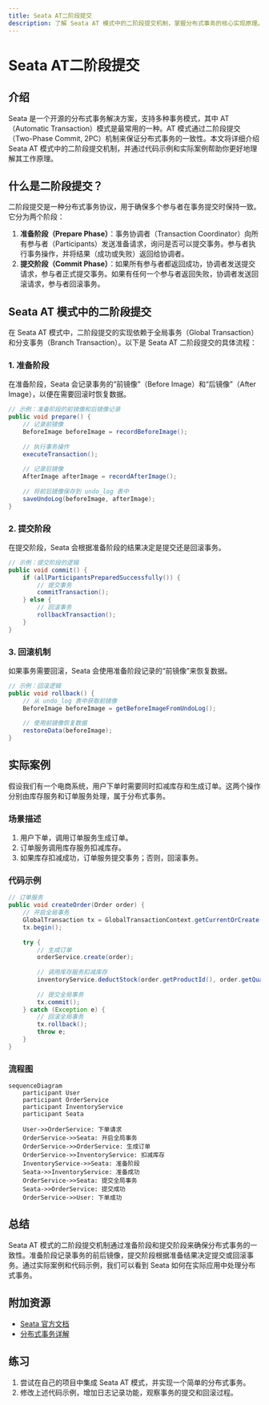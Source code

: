 ```yaml
---
title: Seata AT二阶段提交
description: 了解 Seata AT 模式中的二阶段提交机制，掌握分布式事务的核心实现原理。
---
```


# Seata AT二阶段提交

## 介绍

Seata 是一个开源的分布式事务解决方案，支持多种事务模式，其中 AT（Automatic Transaction）模式是最常用的一种。AT 模式通过二阶段提交（Two-Phase Commit, 2PC）机制来保证分布式事务的一致性。本文将详细介绍 Seata AT 模式中的二阶段提交机制，并通过代码示例和实际案例帮助你更好地理解其工作原理。

## 什么是二阶段提交？

二阶段提交是一种分布式事务协议，用于确保多个参与者在事务提交时保持一致。它分为两个阶段：

1. **准备阶段（Prepare Phase）**：事务协调者（Transaction Coordinator）向所有参与者（Participants）发送准备请求，询问是否可以提交事务。参与者执行事务操作，并将结果（成功或失败）返回给协调者。
2. **提交阶段（Commit Phase）**：如果所有参与者都返回成功，协调者发送提交请求，参与者正式提交事务。如果有任何一个参与者返回失败，协调者发送回滚请求，参与者回滚事务。

## Seata AT 模式中的二阶段提交

在 Seata AT 模式中，二阶段提交的实现依赖于全局事务（Global Transaction）和分支事务（Branch Transaction）。以下是 Seata AT 二阶段提交的具体流程：

### 1. 准备阶段

在准备阶段，Seata 会记录事务的“前镜像”（Before Image）和“后镜像”（After Image），以便在需要回滚时恢复数据。

```java
// 示例：准备阶段的前镜像和后镜像记录
public void prepare() {
    // 记录前镜像
    BeforeImage beforeImage = recordBeforeImage();
    
    // 执行事务操作
    executeTransaction();
    
    // 记录后镜像
    AfterImage afterImage = recordAfterImage();
    
    // 将前后镜像保存到 undo_log 表中
    saveUndoLog(beforeImage, afterImage);
}
```

### 2. 提交阶段

在提交阶段，Seata 会根据准备阶段的结果决定是提交还是回滚事务。

```java
// 示例：提交阶段的逻辑
public void commit() {
    if (allParticipantsPreparedSuccessfully()) {
        // 提交事务
        commitTransaction();
    } else {
        // 回滚事务
        rollbackTransaction();
    }
}
```

### 3. 回滚机制

如果事务需要回滚，Seata 会使用准备阶段记录的“前镜像”来恢复数据。

```java
// 示例：回滚逻辑
public void rollback() {
    // 从 undo_log 表中获取前镜像
    BeforeImage beforeImage = getBeforeImageFromUndoLog();
    
    // 使用前镜像恢复数据
    restoreData(beforeImage);
}
```

## 实际案例

假设我们有一个电商系统，用户下单时需要同时扣减库存和生成订单。这两个操作分别由库存服务和订单服务处理，属于分布式事务。

### 场景描述

1. 用户下单，调用订单服务生成订单。
2. 订单服务调用库存服务扣减库存。
3. 如果库存扣减成功，订单服务提交事务；否则，回滚事务。

### 代码示例

```java
// 订单服务
public void createOrder(Order order) {
    // 开启全局事务
    GlobalTransaction tx = GlobalTransactionContext.getCurrentOrCreate();
    tx.begin();
    
    try {
        // 生成订单
        orderService.create(order);
        
        // 调用库存服务扣减库存
        inventoryService.deductStock(order.getProductId(), order.getQuantity());
        
        // 提交全局事务
        tx.commit();
    } catch (Exception e) {
        // 回滚全局事务
        tx.rollback();
        throw e;
    }
}
```

### 流程图

```mermaid
sequenceDiagram
    participant User
    participant OrderService
    participant InventoryService
    participant Seata
    
    User->>OrderService: 下单请求
    OrderService->>Seata: 开启全局事务
    OrderService->>OrderService: 生成订单
    OrderService->>InventoryService: 扣减库存
    InventoryService->>Seata: 准备阶段
    Seata->>InventoryService: 准备成功
    OrderService->>Seata: 提交全局事务
    Seata->>OrderService: 提交成功
    OrderService->>User: 下单成功
```

## 总结

Seata AT 模式的二阶段提交机制通过准备阶段和提交阶段来确保分布式事务的一致性。准备阶段记录事务的前后镜像，提交阶段根据准备结果决定提交或回滚事务。通过实际案例和代码示例，我们可以看到 Seata 如何在实际应用中处理分布式事务。

## 附加资源

- [Seata 官方文档](https://seata.io/zh-cn/docs/overview/what-is-seata.html)
- [分布式事务详解](https://zhuanlan.zhihu.com/p/183753774)

## 练习

1. 尝试在自己的项目中集成 Seata AT 模式，并实现一个简单的分布式事务。
2. 修改上述代码示例，增加日志记录功能，观察事务的提交和回滚过程。
